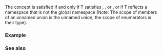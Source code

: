 {{cpp/experimental/reflect/title|ScopeMember}}
{{cpp/experimental/reflect/navbar}}
{{ddcl | since=reflection_ts | header=experimental/reflect | 1=
template&lt; class T &gt;
concept ScopeMember = Named&lt;T&gt; &amp;&amp; /* see below */;
}}

The {{tt|ScopeMember}} concept is satisfied if and only if T satisfies {{tt|RecordMember}}, {{tt|Enumerator}}, or {{tt|Variable}}, or if T reflects a namespace that is not the global namespace (Note: The scope of members of an unnamed union is the unnamed union; the scope of enumerators is their type).

===Example===
{{todo|examples}}

===See also===
{{todo|templatization}}